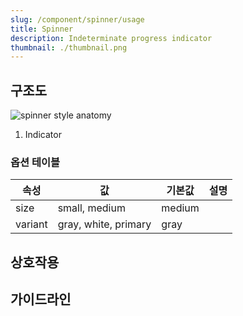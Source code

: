 ```yaml
---
slug: /component/spinner/usage
title: Spinner
description: Indeterminate progress indicator
thumbnail: ./thumbnail.png
---
```


## 구조도

![spinner style anatomy](./spinner-style-anatomy.png)

1. Indicator

### 옵션 테이블

| 속성    | 값                   | 기본값 | 설명 |
| ------- | -------------------- | ------ | ---- |
| size    | small, medium        | medium |      |
| variant | gray, white, primary | gray   |      |

## 상호작용

## 가이드라인
